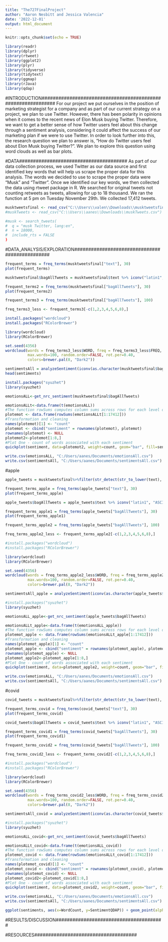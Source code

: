 ```yaml
---
title: "The727FinalProject"
author: "Aaron Nesbitt and Jessica Valencia"
date: '2022-12-01'
output: html_document
---
```


```r
knitr::opts_chunk$set(echo = TRUE)
```

```r
library(readr)
library(dplyr)
library(rtweet)
library(ggplot2)
library(plyr)
library(tidyverse)
library(tidytext)
library(ggmap)
library(rJava)
library(qdap)
```

#INTRODUCTION#############################################################
For our project we put ourselves in the position of marketing strategist for a company and as part of our current strategy on a project, we plan to use Twitter. However, there has been polarity in opinions when it comes to the recent news of Elon Musk buying Twitter. Therefore, we want to get a better sense of how Twitter users feel about this change through a sentiment analysis, considering it could affect the success of our marketing plan if we were to use Twitter. In order to look further into this, the research question we plan to answer is, "How do Twitter users feel about Elon Musk buying Twitter?". We plan to explore this question using word clouds as well as bar plots. 

#DATA#######################################
As part of our data collection process, we used Twitter as our data source and first identified key words that will help us scrape the proper data for this analysis. The words we decided to use to scrape the proper data were "Musk" and "Twitter". Once we identified our key words, we then collected the data using rtweet package in R. We searched for original tweets not counting retweets as tweets, allowing for up to 18 thousand. We ran the function at 5 pm on Tuesday November 29th. We collected 17,412 tweets. 

```r
musktweetsfinal <- read_csv("C:\\Users\\valen\\Downloads\\musktweetsfinal.csv")
#muskTweets <- read_csv("C:\\Users\\aanes\\Downloads\\muskTweets.csv")
```

```r
#musk <- search_tweets(
#  q = "musk Twitter, lang:en",
#  n = 18000,
#  include_rts = FALSE
)
```

#DATA_ANALYSIS/EXPLORATION###############################################
```r
frequent_terms = freq_terms(musktweetsfinal["text"], 30)
plot(frequent_terms)
```

```r
musktweetsfinal$bagAllTweets = musktweetsfinal$text %>% iconv("latin1", "ASCII", sub="") %>% scrubber() %sw% qdapDictionaries::Top200Words
```

```r
frequent_terms2 = freq_terms(musktweetsfinal["bagAllTweets"], 30)
plot(frequent_terms2)
```
```r
frequent_terms3 = freq_terms(musktweetsfinal["bagAllTweets"], 100)
```

```r
freq_terms3_less <- frequent_terms3[-c(1,2,3,4,5,6,8),]
```

```r
install.packages("wordcloud")
install.packages("RColorBrewer")

library(wordcloud)
library(RColorBrewer)
```

```r
set.seed(4356)
wordcloud(words = freq_terms3_less$WORD, freq = freq_terms3_less$FREQ, min.freq = 5,
          max.words=100, random.order=FALSE, rot.per=0.40, 
          colors=brewer.pal(8, "Dark2"))
```

```r
sentimentsAll = analyzeSentiment(iconv(as.character(musktweetsfinal$bagAllTweets), to='UTF-8'))
head(sentiments)
```

```r
install.packages("syuzhet")
library(syuzhet)
```

```r
emotionsALL<-get_nrc_sentiment(musktweetsfinal$bagAllTweets)

```

```r
emotionsALLt<-data.frame(t(emotionsALL))
#The function rowSums computes column sums across rows for each level of a grouping variable.
plotemot <- data.frame(rowSums(emotionsALLt[1:17412]))
#Transformation and cleaning
names(plotemot)[1] <- "count"
plotemot <- cbind("sentiment" = rownames(plotemot), plotemot)
rownames(plotemot) <- NULL
plotemot2<-plotemot[1:8,]
#Plot One - count of words associated with each sentiment
quickplot(sentiment, data=plotemot2, weight=count, geom="bar", fill=sentiment, ylab="count")+ggtitle("Survey sentiments")

```
```r
write.csv(emotionsALL, "C:/Users/aanes/Documents/emotionsAll.csv")
write.csv(sentimentsAll, "C:/Users/aanes/Documents/sentimentsAll.csv")
```

#apple
```R
apple_tweets = musktweetsfinal%>%filter(str_detect(str_to_lower(text), "apple") == TRUE)
```

```r
frequent_terms_apple = freq_terms(apple_tweets["text"], 30)
plot(frequent_terms_apple)
```

```r
apple_tweets$bagAllTweets = apple_tweets$text %>% iconv("latin1", "ASCII", sub="") %>% scrubber() %sw% qdapDictionaries::Top200Words
```

```r
frequent_terms_apple1 = freq_terms(apple_tweets["bagAllTweets"], 30)
plot(frequent_terms_apple1)
```
```r
frequent_terms_apple2 = freq_terms(apple_tweets["bagAllTweets"], 100)
```

```r
freq_terms_apple2_less <- frequent_terms_apple2[-c(1,2,3,4,5,6,8),]
```

```r
#install.packages("wordcloud")
#install.packages("RColorBrewer")

library(wordcloud)
library(RColorBrewer)
```

```r
set.seed(4356)
wordcloud(words = freq_terms_apple2_less$WORD, freq = freq_terms_apple2_less$FREQ, min.freq = 5,
          max.words=100, random.order=FALSE, rot.per=0.40, 
          colors=brewer.pal(8, "Dark2"))
```

```r
sentimentsAll_apple = analyzeSentiment(iconv(as.character(apple_tweets$bagAllTweets), to='UTF-8'))
```

```r
#install.packages("syuzhet")
library(syuzhet)
```

```r
emotionsALL_apple<-get_nrc_sentiment(apple_tweets$bagAllTweets)

```

```r
emotionsALLt_apple<-data.frame(t(emotionsALL_apple))
#The function rowSums computes column sums across rows for each level of a grouping variable.
plotemot_apple <- data.frame(rowSums(emotionsALLt_apple[1:17412]))
#Transformation and cleaning
names(plotemot_apple)[1] <- "count"
plotemot_apple <- cbind("sentiment" = rownames(plotemot_apple), plotemot_apple)
rownames(plotemot_apple) <- NULL
plotemot_apple2<-plotemot_apple[1:8,]
#Plot One - count of words associated with each sentiment
quickplot(sentiment, data=plotemot_apple2, weight=count, geom="bar", fill=sentiment, ylab="count")+ggtitle("Survey sentiments")

```
```r
write.csv(emotionsALL, "C:/Users/aanes/Documents/emotionsAll.csv")
write.csv(sentimentsAll, "C:/Users/aanes/Documents/sentimentsAll.csv")
```

#covid

```R
covid_tweets = musktweetsfinal%>%filter(str_detect(str_to_lower(text), "covid") == TRUE)
```

```r
frequent_terms_covid = freq_terms(covid_tweets["text"], 30)
plot(frequent_terms_covid)
```

```r
covid_tweets$bagAllTweets = covid_tweets$text %>% iconv("latin1", "ASCII", sub="") %>% scrubber() %sw% qdapDictionaries::Top200Words
```

```r
frequent_terms_covid1 = freq_terms(covid_tweets["bagAllTweets"], 30)
plot(frequent_terms_covid1)
```
```r
frequent_terms_covid2 = freq_terms(covid_tweets["bagAllTweets"], 100)
```

```r
freq_terms_covid2_less <- frequent_terms_covid2[-c(1,2,3,4,5,6,8),]
```

```r
#install.packages("wordcloud")
#install.packages("RColorBrewer")

library(wordcloud)
library(RColorBrewer)
```

```r
set.seed(4356)
wordcloud(words = freq_terms_covid2_less$WORD, freq = freq_terms_covid2_less$FREQ, min.freq = 5,
          max.words=100, random.order=FALSE, rot.per=0.40, 
          colors=brewer.pal(8, "Dark2"))
```

```r
sentimentsAll_covid = analyzeSentiment(iconv(as.character(covid_tweets$bagAllTweets), to='UTF-8'))
```

```r
#install.packages("syuzhet")
library(syuzhet)
```

```r
emotionsALL_covid<-get_nrc_sentiment(covid_tweets$bagAllTweets)

```

```r
emotionsALLt_covid<-data.frame(t(emotionsALL_covid))
#The function rowSums computes column sums across rows for each level of a grouping variable.
plotemot_covid <- data.frame(rowSums(emotionsALLt_covid[1:17412]))
#Transformation and cleaning
names(plotemot_covid)[1] <- "count"
plotemot_covid <- cbind("sentiment" = rownames(plotemot_covid), plotemot_covid)
rownames(plotemot_covid) <- NULL
plotemot_covid2<-plotemot_covid[1:8,]
#Plot One - count of words associated with each sentiment
quickplot(sentiment, data=plotemot_covid2, weight=count, geom="bar", fill=sentiment, ylab="count")+ggtitle("Survey sentiments")

```
```r
write.csv(emotionsALL, "C:/Users/aanes/Documents/emotionsAll.csv")
write.csv(sentimentsAll, "C:/Users/aanes/Documents/sentimentsAll.csv")
```













```r
ggplot(sentiments, aes(x=WordCount, y=SentimentQDAP)) + geom_point(alpha=.1) + geom_smooth()
```


#RESULTS/DISCUSSION#######################################

#RESOURCES#####################################
